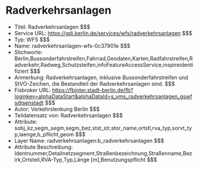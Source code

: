 # Radverkehrsanlagen
- Titel: Radverkehrsanlagen $$$
- Service URL: https://gdi.berlin.de/services/wfs/radverkehrsanlagen $$$
- Typ: WFS $$$
- Name: radverkehrsanlagen-wfs-0c37901e $$$
- Stichworte: Berlin,Bussonderfahrstreifen,Fahrrad,Geodaten,Karten,Radfahrstreifen,Radverkehr,Radweg,Schutzsteifen,infoFeatureAccessService,inspireidentifiziert $$$
- Anmerkung: Radverkehrsanlagen, inklusive Bussonderfahrstreifen und StVO-Zeichen, die Bestandteil der Radverkehrsanlagen sind. $$$
- Fisbroker URL: https://fbinter.stadt-berlin.de/fb?loginkey=alphaDataStart&alphaDataId=s_vms_radverkehrsanlagen_gswfs@senstadt $$$
- Autor: Verkehrslenkung Berlin $$$
- Teildatensatz von: Radverkehrsanlagen $$$
- Attribute: sobj_kz,segm_segm,segm_bez,stst_str,stor_name,ortstl,rva_typ,sorvt_typ,laenge,b_pflicht,geom $$$
- Layer Name: radverkehrsanlagen:b_radverkehrsanlagen $$$
- Attribute Beschreibung: Identnummer,Detailnetzsegment,Straßenbezeichnung,Straßenname,Bezirk,Ortsteil,RVA-Typ,Typ,Länge [m],Benutzungspflicht $$$
